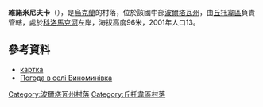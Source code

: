 {{coord|49|40|16|N|35|2|5|E|scale:100000_region:UA|display=title}}

'''維諾米尼夫卡'''（{{lang-uk|Виноминівка}}），是[[烏克蘭|烏克蘭]]的村落，位於該國中部[[波爾塔瓦州|波爾塔瓦州]]，由[[丘托韋區|丘托韋區]]負責管轄，處於[[科洛馬克河|科洛馬克河]]左岸，海拔高度96米，2001年人口13。

==參考資料==
* [http://gska2.rada.gov.ua/pls/z7502/A005?rdat1=09.11.2007&rf7571=26885 картка]{{dead link|date=2018年4月 |bot=InternetArchiveBot |fix-attempted=yes }}
* [http://weather.in.ua/ua/poltavskaja/3626 Погода в селі Виноминівка] {{Wayback|url=http://weather.in.ua/ua/poltavskaja/3626 |date=20161003065856 }}

{{DEFAULTSORT:Виноминівка}}
[[Category:波爾塔瓦州村落|Category:波爾塔瓦州村落]]
[[Category:丘托韋區村落|Category:丘托韋區村落]]


{{Poltava-geo-stub}}